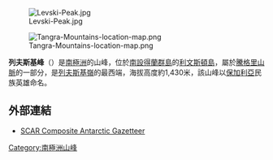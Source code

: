[[Image:Levski-Peak.jpg|right]]

{{coord|62|39|47.7|S|60|07|03|W|type:mountain_region:AQ|display=title}}

[[Image:Tangra-Mountains-location-map.png|thumb]]

'''列夫斯基峰'''（{{lang-bg|Левски}}）是[[南極洲|南極洲]]的山峰，位於[[南設得蘭群島|南設得蘭群島]]的[[利文斯頓島|利文斯頓島]]，屬於[[騰格里山脈|騰格里山脈]]的一部分，是[[列夫斯基嶺|列夫斯基嶺]]的最西端，海拔高度約1,430米，該山峰以[[保加利亞|保加利亞]]民族英雄命名。

==外部連結==
* [http://data.aad.gov.au/aadc/gaz/scar/ SCAR Composite Antarctic Gazetteer]{{WebCite|url=https://www.webcitation.org/5ug2CfC7m?url=http://data.aad.gov.au/aadc/gaz/scar/ |date=20101202140255 |dateformat=iso }}

{{Antarctica-geo-stub}}
[[Category:南極洲山峰|Category:南極洲山峰]]